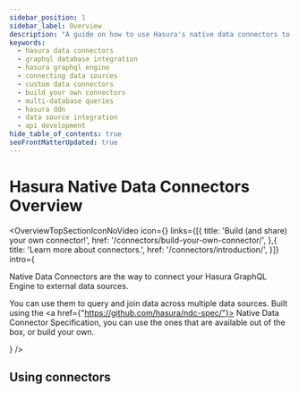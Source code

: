 ```yaml
---
sidebar_position: 1
sidebar_label: Overview
description: "A guide on how to use Hasura's native data connectors to connect to external data sources. Learn how to query data across multiple databases and how to create your own custom connectors."
keywords:
  - hasura data connectors
  - graphql database integration
  - hasura graphql engine
  - connecting data sources
  - custom data connectors
  - build your own connectors
  - multi-database queries
  - hasura ddn
  - data source integration
  - api development
hide_table_of_contents: true
seoFrontMatterUpdated: true
---
```



# Hasura Native Data Connectors Overview

<OverviewTopSectionIconNoVideo
  icon={<Icon />}
  links={[{
    title: 'Build (and share) your own connector!',
    href: '/connectors/build-your-own-connector/',
  },{
    title: 'Learn more about connectors.',
    href: '/connectors/introduction/',
  }]}
  intro={
    <div>
      <p>
        Native Data Connectors are the way to connect your Hasura GraphQL Engine to external data sources.
      </p>
      <p>
        You can use them to query and join data across multiple data sources. Built using the <a href={"https://github.com/hasura/ndc-spec/"}>
        Native Data Connector Specification</a>, you can use the ones that are available out of the box, or build your own.
      </p>
    </div>
  }
/>

## Using connectors

<div className="overview-gallery card-wrapper">
  <OverviewPlainCard
    title="Learn more about connectors"
    body="Check out a broad introduction to connectors."
    link="/connectors/introduction/"
    linkText={"Learn more"}
  />
  <OverviewPlainCard
    title="Use DDN connectors with v2 projects"
    body="Find out how you can also use DDN connectors with v2 projects."
    link="/connectors/v2-compatibility/"
    linkText={"Learn more"}
  />
  <OverviewPlainCard
    title="Use the PostgreSQL connector"
    body="Take the PostgreSQL connector for a spin on your next project."
    link="/connectors/postgresql"
    linkText={"Learn more"}
  />
</div>
